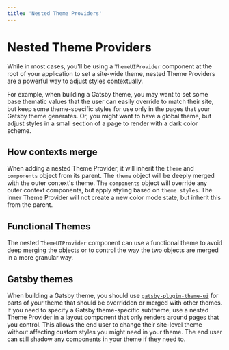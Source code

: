 ```yaml
---
title: 'Nested Theme Providers'
---
```


# Nested Theme Providers

While in most cases, you'll be using a `ThemeUIProvider` component at the root
of your application to set a site-wide theme, nested Theme Providers are a
powerful way to adjust styles contextually.

For example, when building a Gatsby theme, you may want to set some base
thematic values that the user can easily override to match their site, but keep
some theme-specific styles for use only in the pages that your Gatsby theme
generates. Or, you might want to have a global theme, but adjust styles in a
small section of a page to render with a dark color scheme.

## How contexts merge

When adding a nested Theme Provider, it will inherit the `theme` and
`components` object from its parent. The `theme` object will be deeply merged
with the outer context's theme. The `components` object will override any outer
context components, but apply styling based on `theme.styles`. The inner Theme
Provider will not create a new color mode state, but inherit this from the
parent.

## Functional Themes

The nested `ThemeUIProvider` component can use a functional theme to avoid deep
merging the objects or to control the way the two objects are merged in a more
granular way.

## Gatsby themes

When building a Gatsby theme, you should use
[`gatsby-plugin-theme-ui`](/packages/gatsby-plugin) for parts of your theme that
should be overridden or merged with other themes. If you need to specify a
Gatsby theme-specific subtheme, use a nested Theme Provider in a layout
component that only renders around pages that you control. This allows the end
user to change their site-level theme without affecting custom styles you might
need in your theme. The end user can still shadow any components in your theme
if they need to.
